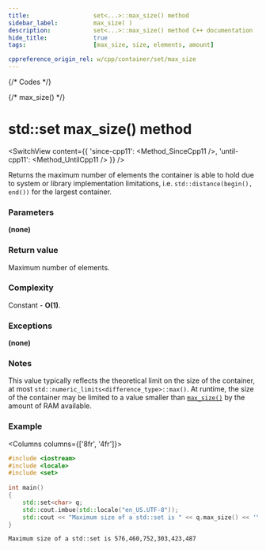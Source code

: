```yaml
---
title:					set<...>::max_size() method
sidebar_label:			max_size( )
description:			set<...>::max_size() method C++ documentation
hide_title:				true
tags:					[max_size, size, elements, amount]

cppreference_origin_rel: w/cpp/container/set/max_size
---
```



{/* Codes */}


{/* max_size() */}

# std::set max_size() method

<SwitchView content={{
    'since-cpp11': <Method_SinceCpp11 />,
    'until-cpp11': <Method_UntilCpp11 />
    }} />


Returns the maximum number of elements the container is able to hold due to system or library implementation limitations, i.e. `std::distance(begin(), end())` for the largest container.

### Parameters

**(none)**

### Return value

Maximum number of elements.

### Complexity

Constant - **O(1)**.

### Exceptions

**(none)**

### Notes

This value typically reflects the theoretical limit on the size of the container, at most `std::numeric_limits<difference_type>::max()`.
At runtime, the size of the container may be limited to a value smaller than [`max_size()`](#) by the amount of RAM available.

### Example

<Columns columns={['8fr', '4fr']}>
<div>

```cpp title='Main.cpp' showLineNumbers
#include <iostream>
#include <locale>
#include <set>
 
int main()
{
    std::set<char> q;
    std::cout.imbue(std::locale("en_US.UTF-8"));    
    std::cout << "Maximum size of a std::set is " << q.max_size() << '\n';
}
```

</div>
<div>

```plaintext title="Possible output"
Maximum size of a std::set is 576,460,752,303,423,487
```

</div>
</Columns>
